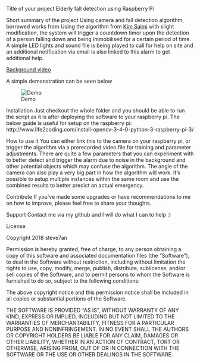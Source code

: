 
Title of your project
Elderly fall detection using Raspberry Pi

Short summary of the project
Using camera and fall detection algorithm, borrowed works from Using the algorithm from [Kim Salmi](http://tunn.us/arduino/falldetector.php) with slight modification, the system will trigger a countdown timer upon the detection of a person falling down and being immobilised for a certain period of time. A simple LED lights and sound file is being played to call for help on site and an additional notification via email is also linked to this alarm to get additional help. 

[Background video](https://www.youtube.com/watch?v=URcbJUne99E)

A simple demonstration can be seen below

![Demo](fall.gif)

Installation
Just checkout the whole folder and you should be able to run the script as it is after deploying the software to your raspberry pi.
The below guide is useful for setup on the raspberry pi: 
http://www.life2coding.com/install-opencv-3-4-0-python-3-raspberry-pi-3/

How to use it
You can either link this to the camera on your raspberry pi, or trigger the algorithm via a prerecorded video file for training and parameter adjustments.
There are quite a few parameters that you can experiment with to better detect and trigger the alarm due to noise in the background and other potential objects which may confuse the algorithm. The angle of the camera can also play a very big part in how the algorithm will work.
It's possible to setup multiple instances within the same room and use the combined results to better predict an actual emergency.

Contribute
If you've made some upgrades or have recommendations to me on how to improve, please feel free to share your thoughts.

Support
Contact me via my github and I will do what I can to help :)

License

Copyright 2018 steve7an

Permission is hereby granted, free of charge, to any person obtaining a copy of this software and associated documentation files (the "Software"), to deal in the Software without restriction, including without limitation the rights to use, copy, modify, merge, publish, distribute, sublicense, and/or sell copies of the Software, and to permit persons to whom the Software is furnished to do so, subject to the following conditions:

The above copyright notice and this permission notice shall be included in all copies or substantial portions of the Software.

THE SOFTWARE IS PROVIDED "AS IS", WITHOUT WARRANTY OF ANY KIND, EXPRESS OR IMPLIED, INCLUDING BUT NOT LIMITED TO THE WARRANTIES OF MERCHANTABILITY, FITNESS FOR A PARTICULAR PURPOSE AND NONINFRINGEMENT. IN NO EVENT SHALL THE AUTHORS OR COPYRIGHT HOLDERS BE LIABLE FOR ANY CLAIM, DAMAGES OR OTHER LIABILITY, WHETHER IN AN ACTION OF CONTRACT, TORT OR OTHERWISE, ARISING FROM, OUT OF OR IN CONNECTION WITH THE SOFTWARE OR THE USE OR OTHER DEALINGS IN THE SOFTWARE.

